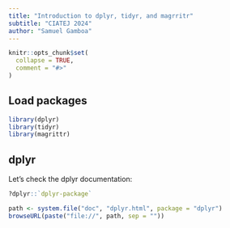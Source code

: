 ```yaml
---
title: "Introduction to dplyr, tidyr, and magrritr"
subtitle: "CIATEJ 2024"
author: "Samuel Gamboa"
---
```


```r
knitr::opts_chunk$set(
  collapse = TRUE,
  comment = "#>"
)
```

## Load packages 

```r
library(dplyr)
library(tidyr)
library(magrittr)
```

## dplyr

Let's check the dplyr documentation:

```r
?dplyr::`dplyr-package`

path <- system.file("doc", "dplyr.html", package = "dplyr")
browseURL(paste("file://", path, sep = ""))

```









